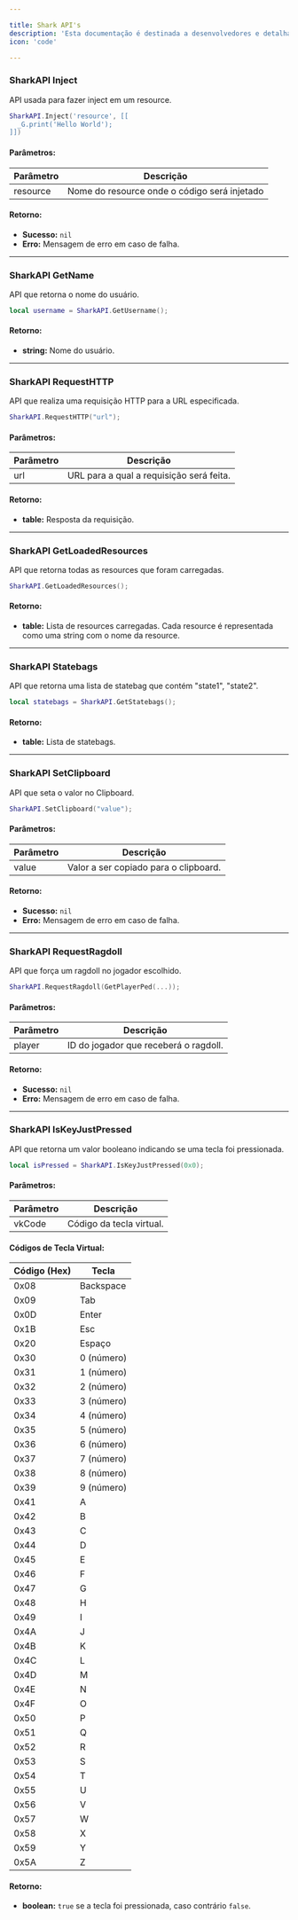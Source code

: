 ```yaml
---

title: Shark API's  
description: 'Esta documentação é destinada a desenvolvedores e detalha as APIs disponíveis no Executor do Shark.'  
icon: 'code'  

---
```


### SharkAPI Inject
API usada para fazer inject em um resource.

```lua HelloWorld.lua
SharkAPI.Inject('resource', [[
  _G.print('Hello World');
]])
```

#### Parâmetros:

| Parâmetro | Descrição                                    |
|-----------|----------------------------------------------|
| resource  | Nome do resource onde o código será injetado|

#### Retorno:
- **Sucesso:** `nil`
- **Erro:** Mensagem de erro em caso de falha.

---

### SharkAPI GetName
API que retorna o nome do usuário.

```lua GetName.lua
local username = SharkAPI.GetUsername();
```

#### Retorno:
- **string:** Nome do usuário.

---

### SharkAPI RequestHTTP
API que realiza uma requisição HTTP para a URL especificada.

```lua RequestHTTP.lua
SharkAPI.RequestHTTP("url");
```

#### Parâmetros:

| Parâmetro | Descrição                                   |
|-----------|---------------------------------------------|
| url       | URL para a qual a requisição será feita.   |

#### Retorno:
- **table:** Resposta da requisição.

---
### SharkAPI GetLoadedResources
API que retorna todas as resources que foram carregadas.

```lua GetLoadedResources.lua
SharkAPI.GetLoadedResources();
```

#### Retorno:
- **table:** Lista de resources carregadas. Cada resource é representada como uma string com o nome da resource.

---
### SharkAPI Statebags
API que retorna uma lista de statebag que contém "state1", "state2".

```lua Statebags.lua
local statebags = SharkAPI.GetStatebags();
```

#### Retorno:
- **table:** Lista de statebags.

---

### SharkAPI SetClipboard
API que seta o valor no Clipboard.

```lua SetClipboard.lua
SharkAPI.SetClipboard("value");
```

#### Parâmetros:

| Parâmetro | Descrição                                  |
|-----------|--------------------------------------------|
| value     | Valor a ser copiado para o clipboard.     |

#### Retorno:
- **Sucesso:** `nil`
- **Erro:** Mensagem de erro em caso de falha.

---

### SharkAPI RequestRagdoll
API que força um ragdoll no jogador escolhido.

```lua RequestRagdoll.lua
SharkAPI.RequestRagdoll(GetPlayerPed(...));
```

#### Parâmetros:

| Parâmetro | Descrição                                  |
|-----------|--------------------------------------------|
| player    | ID do jogador que receberá o ragdoll.     |

#### Retorno:
- **Sucesso:** `nil`
- **Erro:** Mensagem de erro em caso de falha.

---

### SharkAPI IsKeyJustPressed
API que retorna um valor booleano indicando se uma tecla foi pressionada.

```lua IsKeyJustPressed.lua
local isPressed = SharkAPI.IsKeyJustPressed(0x0);
```

#### Parâmetros:

| Parâmetro | Descrição                                  |
|-----------|--------------------------------------------|
| vkCode    | Código da tecla virtual.                   |

#### Códigos de Tecla Virtual:
| Código (Hex) | Tecla                           |
|--------------|---------------------------------|
| 0x08        | Backspace                       |
| 0x09        | Tab                             |
| 0x0D        | Enter                           |
| 0x1B        | Esc                             |
| 0x20        | Espaço                          |
| 0x30        | 0 (número)                     |
| 0x31        | 1 (número)                     |
| 0x32        | 2 (número)                     |
| 0x33        | 3 (número)                     |
| 0x34        | 4 (número)                     |
| 0x35        | 5 (número)                     |
| 0x36        | 6 (número)                     |
| 0x37        | 7 (número)                     |
| 0x38        | 8 (número)                     |
| 0x39        | 9 (número)                     |
| 0x41        | A                               |
| 0x42        | B                               |
| 0x43        | C                               |
| 0x44        | D                               |
| 0x45        | E                               |
| 0x46        | F                               |
| 0x47        | G                               |
| 0x48        | H                               |
| 0x49        | I                               |
| 0x4A        | J                               |
| 0x4B        | K                               |
| 0x4C        | L                               |
| 0x4D        | M                               |
| 0x4E        | N                               |
| 0x4F        | O                               |
| 0x50        | P                               |
| 0x51        | Q                               |
| 0x52        | R                               |
| 0x53        | S                               |
| 0x54        | T                               |
| 0x55        | U                               |
| 0x56        | V                               |
| 0x57        | W                               |
| 0x58        | X                               |
| 0x59        | Y                               |
| 0x5A        | Z                               |

#### Retorno:
- **boolean:** `true` se a tecla foi pressionada, caso contrário `false`.


